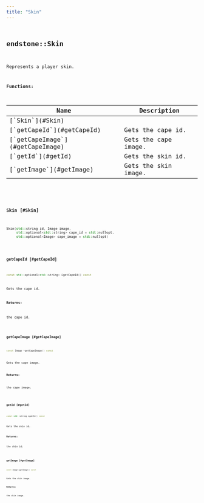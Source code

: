 ```yaml
---
title: "Skin"
---
```


## <code className="doc-symbol doc-symbol-class"/> endstone::Skin

Represents a player skin.


















**Functions:**

<table>
<thead>
   <tr>
      <th>Name</th>
      <th>Description</th>
   </tr>
</thead>
<tbody>
<tr key="classendstone_1_1_skin_1a2ffd851d35963ade4e7d9f379bb641e4">
    <td>[`Skin`](#Skin)</td>
    <td></td>
</tr>
<tr key="classendstone_1_1_skin_1a97566d8b87ee36b861f2a0dc086f768a">
    <td>[`getCapeId`](#getCapeId)</td>
    <td>Gets the cape id.</td>
</tr>
<tr key="classendstone_1_1_skin_1a12cda5900a5d279f30afb27e21e8fd76">
    <td>[`getCapeImage`](#getCapeImage)</td>
    <td>Gets the cape image.</td>
</tr>
<tr key="classendstone_1_1_skin_1a1ee37c6cbb142562db8016e5361f32fb">
    <td>[`getId`](#getId)</td>
    <td>Gets the skin id.</td>
</tr>
<tr key="classendstone_1_1_skin_1a8493d696282383696dbb73d0e8a6175d">
    <td>[`getImage`](#getImage)</td>
    <td>Gets the skin image.</td>
</tr>
</tbody>
</table>

### <code className="doc-symbol doc-symbol-function"/> Skin [#Skin]

```cpp
Skin(std::string id, Image image,
     std::optional<std::string> cape_id = std::nullopt,
     std::optional<Image> cape_image = std::nullopt)
```
### <code className="doc-symbol doc-symbol-function"/> getCapeId [#getCapeId]

```cpp
const std::optional<std::string> &getCapeId() const
```

Gets the cape id.





**Returns:**

the cape id. 





        
### <code className="doc-symbol doc-symbol-function"/> getCapeImage [#getCapeImage]

```cpp
const Image *getCapeImage() const
```

Gets the cape image.





**Returns:**

the cape image. 





        
### <code className="doc-symbol doc-symbol-function"/> getId [#getId]

```cpp
const std::string &getId() const
```

Gets the skin id.





**Returns:**

the skin id. 





        
### <code className="doc-symbol doc-symbol-function"/> getImage [#getImage]

```cpp
const Image &getImage() const
```

Gets the skin image.





**Returns:**

the skin image. 





        